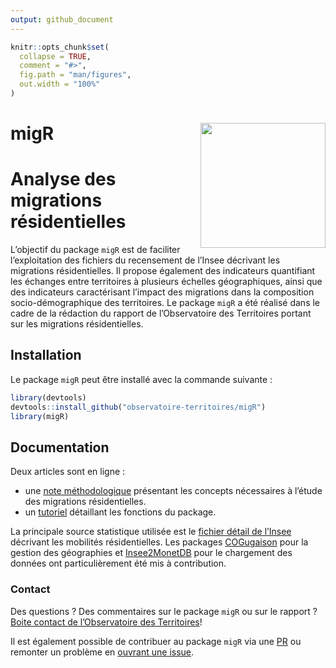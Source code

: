 ```yaml
---
output: github_document
---
```


<!-- README.md is generated from README.Rmd. Please edit that file -->

```r
knitr::opts_chunk$set(
  collapse = TRUE,
  comment = "#>",
  fig.path = "man/figures",
  out.width = "100%"
)
```
migR<img src="logo_migr.png" align="right"  width=200 />
=========================================================

# Analyse des migrations résidentielles

L'objectif du package `migR` est de faciliter l'exploitation des fichiers du recensement de l'Insee décrivant les migrations résidentielles. Il propose également des indicateurs quantifiant les échanges entre territoires à plusieurs échelles géographiques, ainsi que des indicateurs caractérisant l'impact des migrations dans la composition socio-démographique des territoires.
Le package `migR` a été réalisé dans le cadre de la rédaction du rapport de l'Observatoire des Territoires portant sur les migrations résidentielles.

## Installation

Le package `migR` peut être installé avec la commande suivante :

```r
library(devtools)
devtools::install_github("observatoire-territoires/migR")
library(migR)
```


## Documentation

Deux articles sont en ligne :

- une [note méthodologique](https://observatoire-territoires.github.io/migR/articles/methodo_migr.html) présentant les concepts nécessaires à l'étude des migrations résidentielles.
- un [tutoriel](https://observatoire-territoires.github.io/migR/articles/tutorial_fonctions_migr.html) détaillant les fonctions du package.

La principale source statistique utilisée est le [fichier détail de l'Insee](https://www.insee.fr/fr/statistiques/3566042?sommaire=3558417) décrivant les mobilités résidentielles. Les packages [COGugaison](https://github.com/antuki/COGugaison) pour la gestion des géographies et [Insee2MonetDB](https://github.com/joelgombin/Insee2MonetDB) pour le chargement des données ont particulièrement été mis à contribution. 


### Contact

Des questions ? Des commentaires sur le package `migR` ou sur le rapport ? [Boite contact de l'Observatoire des Territoires](mailto:observatoire@cget.gouv.fr)!

Il est également possible de contribuer au package `migR` via une [PR](https://github.com/observatoire-territoires/migR/pulls) ou remonter un problème en [ouvrant une issue](https://github.com/observatoire-territoires/migR/issues).
